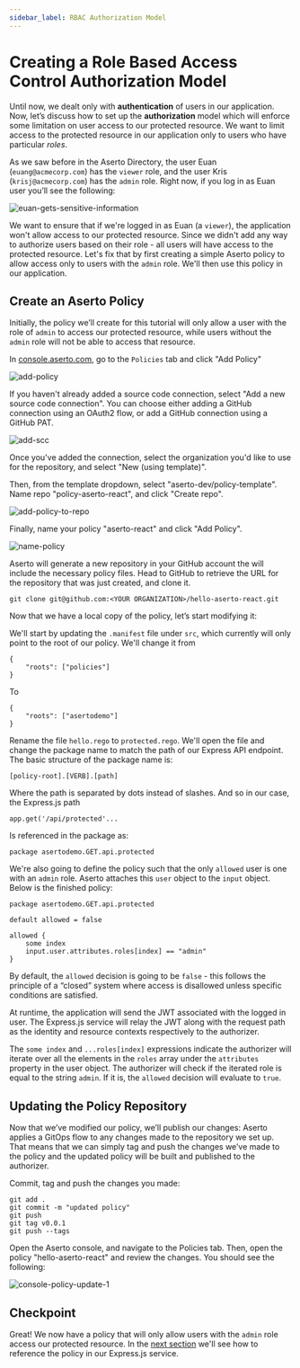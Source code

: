 ```yaml
---
sidebar_label: RBAC Authorization Model
---
```


# Creating a Role Based Access Control Authorization Model

Until now, we dealt only with **authentication** of users in our application. Now, let’s discuss how to set up the **authorization** model which will enforce some limitation on user access to our protected resource. We want to limit access to the protected resource in our application only to users who have particular _roles_.

As we saw before in the Aserto Directory, the user Euan (`euang@acmecorp.com`) has the `viewer` role, and the user Kris (`krisj@acmecorp.com`) has the `admin` role. Right now, if you log in as Euan user you’ll see the following:

![euan-gets-sensitive-information](/quickstart-react-and-node/euan-gets-sensitive-information.png)

We want to ensure that if we're logged in as Euan (a `viewer`), the application won't allow access to our protected resource. Since we didn't add any way to authorize users based on their role - all users will have access to the protected resource. Let's fix that by first creating a simple Aserto policy to allow access only to users with the `admin` role. We'll then use this policy in our application.

## Create an Aserto Policy

Initially, the policy we’ll create for this tutorial will only allow a user with the role of `admin` to access our protected resource, while users without the `admin` role will not be able to access that resource.

In [console.aserto.com](https://console.aserto.com), go to the `Policies` tab and click "Add Policy"

![add-policy](/quickstart-react-and-node/add-policy.png)

If you haven't already added a source code connection, select "Add a new source code connection". You can choose either adding a GitHub connection using an OAuth2 flow, or add a GitHub connection using a GitHub PAT.

![add-scc](/quickstart-react-and-node/add-scc.png)

Once you've added the connection, select the organization you'd like to use for the repository, and select "New (using template)".

Then, from the template dropdown, select "aserto-dev/policy-template". Name repo "policy-aserto-react", and click "Create repo".

![add-policy-to-repo](/quickstart-react-and-node/add-policy-to-repo.png)

Finally, name your policy "aserto-react" and click "Add Policy".

![name-policy](/quickstart-react-and-node/name-policy.png)

Aserto will generate a new repository in your GitHub account the will include the necessary policy files. Head to GitHub to retrieve the URL for the repository that was just created, and clone it.

```
git clone git@github.com:<YOUR ORGANIZATION>/hello-aserto-react.git
```

Now that we have a local copy of the policy, let’s start modifying it:

We'll start by updating the `.manifest` file under `src`, which currently will only point to the root of our policy. We'll change it from

```
{
    "roots": ["policies"]
}
```

To

```
{
    "roots": ["asertodemo"]
}
```

Rename the file `hello.rego` to `protected.rego`. We'll open the file and change the package name to match the path of our Express API endpoint. The basic structure of the package name is:

```
[policy-root].[VERB].[path]
```

Where the path is separated by dots instead of slashes. And so in our case, the Express.js path

```
app.get('/api/protected'...
```

Is referenced in the package as:

```
package asertodemo.GET.api.protected
```

We're also going to define the policy such that the only `allowed` user is one with an `admin` role. Aserto attaches this `user` object to the `input` object. Below is the finished policy:

```
package asertodemo.GET.api.protected

default allowed = false

allowed {
	some index
	input.user.attributes.roles[index] == "admin"
}
```

By default, the `allowed` decision is going to be `false` - this follows the principle of a “closed” system where access is disallowed unless specific conditions are satisfied.

At runtime, the application will send the JWT associated with the logged in user. The Express.js service will relay the JWT along with the request path as the identity and resource contexts respectively to the authorizer.

The `some index` and `...roles[index]` expressions indicate the authorizer will iterate over all the elements in the `roles` array under the `attributes` property in the user object. The authorizer will check if the iterated role is equal to the string `admin`. If it is, the `allowed` decision will evaluate to `true`.

## Updating the Policy Repository

Now that we’ve modified our policy, we’ll publish our changes: Aserto applies a GitOps flow to any changes made to the repository we set up. That means that we can simply tag and push the changes we’ve made to the policy and the updated policy will be built and published to the authorizer.

Commit, tag and push the changes you made:

```
git add .
git commit -m "updated policy"
git push
git tag v0.0.1
git push --tags
```

Open the Aserto console, and navigate to the Policies tab. Then, open the policy "hello-aserto-react" and review the changes. You should see the following:

![console-policy-update-1](/quickstart-react-and-node/console-policy-update-1.png)

## Checkpoint

Great! We now have a policy that will only allow users with the `admin` role access our protected resource. In the [next section](use-express-middleware) we'll see how to reference the policy in our Express.js service.

